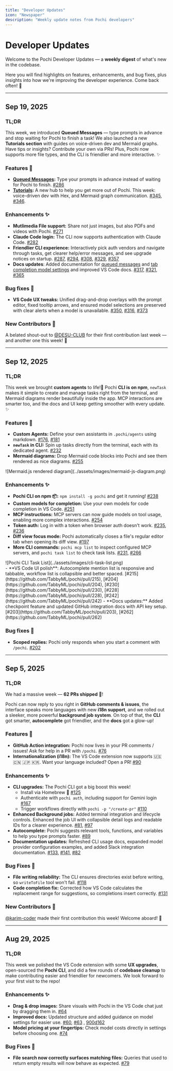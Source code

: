 ```yaml
---
title: "Developer Updates"
icon: "Newspaper"
description: "Weekly update notes from Pochi developers"
---
```


# Developer Updates

Welcome to the Pochi Developer Updates — a **weekly digest** of what's new in the codebase.

Here you will find highlights on features, enhancements, and bug fixes, plus insights into how we're improving the developer experience. Come back often! 👋

---

## Sep 19, 2025

### TL;DR

This week, we introduced **Queued Messages** — type prompts in advance and stop waiting for Pochi to finish a task! We also launched a new **Tutorials section** with guides on voice-driven dev and Mermaid graphs. Have tips or insights? Contribute your own via PRs! Plus, Pochi now supports more file types, and the CLI is friendlier and more interactive. ✨

### Features 🚀

- **[Queued Messages](https://docs.getpochi.com/queued-messages/):** Type your prompts in advance instead of waiting for Pochi to finish. [#286](https://github.com/TabbyML/pochi/pull/286)
- **[Tutorials](https://docs.getpochi.com/tutorials/):** A new hub to help you get more out of Pochi. This week: voice-driven dev with Hex, and Mermaid graph communication. [#345](https://github.com/TabbyML/pochi/pull/345), [#346](https://github.com/TabbyML/pochi/pull/346).

### Enhancements ✨

- **Mutlimedia File support:** Share not just images, but also PDFs and videos with Pochi. [#271](https://github.com/TabbyML/pochi/pull/271)
- **Claude Code login:** The CLI now supports authentication with Claude Code. [#282](https://github.com/TabbyML/pochi/pull/282)
- **Friendlier CLI experience:** Interactively pick auth vendors and navigate through tasks, get clearer help/error messages, and see upgrade notices on startup. [#287](https://github.com/TabbyML/pochi/pull/287), [#294](https://github.com/TabbyML/pochi/pull/294), [#308](https://github.com/TabbyML/pochi/pull/308), [#329](https://github.com/TabbyML/pochi/pull/329), [#357](https://github.com/TabbyML/pochi/pull/357)
- **Docs updates**: Added documentation for [queued messages](https://docs.getpochi.com/queued-messages/) and [tab completion model settings](https://docs.getpochi.com/tab-completion/#tab-completion-model-settings) and improved VS Code docs. [#317](https://github.com/TabbyML/pochi/pull/317), [#321](https://github.com/TabbyML/pochi/pull/321), [#365](https://github.com/TabbyML/pochi/pull/365)

### Bug fixes 🐛

- **VS Code UX tweaks:** Unified drag-and-drop overlays with the prompt editor, fixed tooltip arrows, and ensured model selections are preserved with clear alerts when a model is unavailable. [#350](https://github.com/TabbyML/pochi/pull/350), [#316](https://github.com/TabbyML/pochi/pull/316), [#373](https://github.com/TabbyML/pochi/pull/373)

### New Contributors 🐾

A belated shout-out to [@DESU-CLUB](https://github.com/DESU-CLUB) for their first contribution last week — and another one this week! 🥳

---

## Sep 12, 2025

### TL;DR

This week we brought **custom agents** to life!🐣 Pochi **CLI is on npm**, `newTask` makes it simple to create and manage tasks right from the terminal, and Mermaid diagrams render beautifully inside the app. MCP interactions are smarter too, and the docs and UI keep getting smoother with every update. ✨

### Features 🚀

- **Custom Agents:** Define your own assistants in `.pochi/agents` using markdown. [#176](https://github.com/TabbyML/pochi/pull/176), [#181](https://github.com/TabbyML/pochi/pull/181)
- **`newTask` in CLI:** Spin up tasks directly from the terminal, each with its dedicated agent. [#232](https://github.com/TabbyML/pochi/pull/232)
- **Mermaid diagrams:** Drop Mermaid code blocks into Pochi and see them rendered as nice diagrams. [#255](https://github.com/TabbyML/pochi/pull/255)

<div className="w-4/7 md:ml-8 *:shadow-xl/30 *:rounded-lg">![Mermaid.js rendered diagram](../assets/images/mermaid-js-diagram.png)</div>

### Enhancements ✨

- **Pochi CLI on npm 📦:** `npm install -g pochi` and get it running! [#238](https://github.com/TabbyML/pochi/pull/238)
- **Custom models for completion:** Use your own models for code completion in VS Code. [#251](https://github.com/TabbyML/pochi/pull/251)
- **MCP instructions:** MCP servers can now guide models on tool usage, enabling more complex interactions. [#254](https://github.com/TabbyML/pochi/pull/254)
- **Token auth:** Log in with a token when browser auth doesn't work. [#235](https://github.com/TabbyML/pochi/pull/235), [#236](https://github.com/TabbyML/pochi/pull/236)
- **Diff view focus mode:** Pochi automatically closes a file's regular editor tab when opening its diff view. [#197](https://github.com/TabbyML/pochi/pull/197)
- **More CLI commands:** `pochi mcp list` to inspect configured MCP servers, and `pochi task list` to check task lists. [#231](https://github.com/TabbyML/pochi/pull/231), [#266](https://github.com/TabbyML/pochi/pull/266)
<div className="w-2/3">![Pochi CLI Task List](../assets/images/cli-task-list.png)</div>
- **VS Code UI polish**: Autocomplete mention list is responsive and tabbable, workflow list is collapsible and better spaced. [#215](https://github.com/TabbyML/pochi/pull/215), [#204](https://github.com/TabbyML/pochi/pull/204), [#230](https://github.com/TabbyML/pochi/pull/230), [#228](https://github.com/TabbyML/pochi/pull/228), [#242](https://github.com/TabbyML/pochi/pull/242)
- **Docs updates:** Added checkpoint feature and updated GitHub integration docs with API key setup. [#203](https://github.com/TabbyML/pochi/pull/203), [#262](https://github.com/TabbyML/pochi/pull/262)

### Bug fixes 🐛

- **Scoped replies:** Pochi only responds when you start a comment with `/pochi`. [#202](https://github.com/TabbyML/pochi/pull/202)

---

## Sep 5, 2025

### TL;DR

We had a massive week — **62 PRs shipped** 🎉!

Pochi can now reply to you right in **GitHub comments & issues**, the interface speaks more languages with new **i18n support**, and we rolled out a sleeker, more powerful **background job system**. On top of that, the **CLI** got smarter, **autocomplete** got friendlier, and the **docs** got a glow-up!

### Features 🚀

- **GitHub Action integration:** Pochi now lives in your PR comments / issues! Ask for help in a PR with `/pochi`. [#76](https://github.com/TabbyML/pochi/pull/76)
- **Internationalization (i18n):** The VS Code extension now supports 🇺🇸 🇨🇳 🇯🇵 🇰🇷. Want your language included? Open a PR! [#90](https://github.com/TabbyML/pochi/pull/90)

### Enhancements ✨

- **CLI upgrades:** The Pochi CLI got a big boost this week!
  - Install via Homebrew 🍺 [#125](https://github.com/TabbyML/pochi/issues/125)
  - Authenticate with `pochi auth`, including support for Gemini login [#167](https://github.com/TabbyML/pochi/pull/167)
  - Trigger workflows directly with `pochi -p "/create-pr"` [#110](https://github.com/TabbyML/pochi/pull/110)
- **Enhanced Background jobs:** Added terminal integration and lifecycle controls. Enhanced the job UI with collapsible detail logs and readable IDs for a clearer experience. [#81](https://github.com/TabbyML/pochi/pull/81), [#97](https://github.com/TabbyML/pochi/pull/97)
- **Autocomplete:** Pochi suggests relevant tools, functions, and variables to help you type prompts faster. [#89](https://github.com/TabbyML/pochi/pull/89)
- **Documentation updates:** Refreshed CLI usage docs, expanded model provider configuration examples, and added Slack integration documentation. [#133](https://github.com/TabbyML/pochi/pull/133), [#141](https://github.com/TabbyML/pochi/pull/141), [#82](https://github.com/TabbyML/pochi/pull/82)

### Bug Fixes 🐛

- **File writing reliability:** The CLI ensures directories exist before writing, so `writeToFile` tool won't fail. [#118](https://github.com/TabbyML/pochi/pull/118)
- **Code completion fix:** Corrected how VS Code calculates the replacement range for suggestions, so completions insert correctly. [#131](https://github.com/TabbyML/pochi/pull/131)

### New Contributors 🐾

[@karim-coder](https://github.com/karim-coder) made their first contribution this week! Welcome aboard! 🎉

---

## Aug 29, 2025

### TL;DR

This week we polished the VS Code extension with some **UX upgrades**, open-sourced the **Pochi CLI**, and did a few rounds of **codebase cleanup** to make contributing easier and friendlier for newcomers. We look forward to your first visit to the repo!

### Enhancements ✨

- **Drag & drop images:** Share visuals with Pochi in the VS Code chat just by dragging them in. [#64](https://github.com/TabbyML/pochi/pull/64)
- **Improved docs:** Updated structure and added guidance on model settings for easier use. [#60](https://github.com/TabbyML/pochi/pull/60), [#63](https://github.com/TabbyML/pochi/pull/63) , [900d162](https://github.com/TabbyML/pochi/commit/900d1629c4e97833e24a4450c438a585dca583d4)
- **Model pricing at your fingertips:** Check model costs directly in settings before choosing one. [#74](https://github.com/TabbyML/pochi/pull/74)

### Bug Fixes 🐛

- **File search now correctly surfaces matching files:** Queries that used to return empty results will now behave as expected. [#79](https://github.com/TabbyML/pochi/pull/79)
